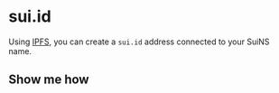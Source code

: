 # sui.id

Using [IPFS](https://ipfs.tech/), you can create a `sui.id` address connected to your SuiNS name.


## Show me how

<Player videoFilename="suins-howto-suid"/>

